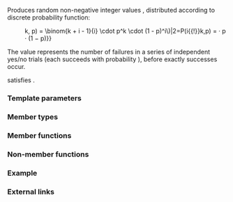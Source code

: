 {{cpp/title|negative_binomial_distribution}}
{{cpp/numeric/random/negative_binomial_distribution/navbar}}
{{ddcl|header=random|since=c++11|1=
template&lt; class IntType = int &gt;
class negative_binomial_distribution;
}}

Produces random non-negative integer values {{math|i}}, distributed according to discrete probability function:

:{{mathjax-or|1=\(P(i{{!}}k, p) = \binom{k + i - 1}{i} \cdot p^k \cdot (1 - p)^i\)|2=P(i{{!}}k,p) ={{mparen|(|)|k + i − 1|i}} · p{{su|p=k}} · (1 − p){{su|p=i}}}}

The value represents the number of failures in a series of independent yes/no trials (each succeeds with probability {{math|p}}), before exactly {{math|k}} successes occur.

{{tt|std::negative_binomial_distribution}} satisfies {{named req|RandomNumberDistribution}}.

===Template parameters===
{{par begin}}
{{cpp/numeric/random/param_list|IntType}}
{{par end}}

===Member types===
{{dsc begin}}
{{dsc hitem|Member type|Definition}}
{{dsc|{{tt|result_type}} {{mark c++11}}|{{co|IntType}}}}
{{cpp/numeric/random/param_type}}
{{dsc end}}

===Member functions===
{{dsc begin}}
{{dsc inc|cpp/numeric/random/distribution/dsc constructor|negative_binomial_distribution}}
{{dsc inc|cpp/numeric/random/distribution/dsc reset|negative_binomial_distribution}}

{{dsc h2|Generation}}
{{dsc inc|cpp/numeric/random/distribution/dsc operator()|negative_binomial_distribution}}

{{dsc h2|Characteristics}}
{{dsc inc|cpp/numeric/random/distribution/dsc params|negative_binomial_distribution}}
{{dsc inc|cpp/numeric/random/distribution/dsc param|negative_binomial_distribution}}
{{dsc inc|cpp/numeric/random/distribution/dsc min|negative_binomial_distribution}}
{{dsc inc|cpp/numeric/random/distribution/dsc max|negative_binomial_distribution}}
{{dsc end}}

===Non-member functions===
{{dsc begin}}
{{dsc inc|cpp/numeric/random/distribution/dsc operator_cmp|negative_binomial_distribution}}
{{dsc inc|cpp/numeric/random/distribution/dsc operator_ltltgtgt|negative_binomial_distribution}}
{{dsc end}}

===Example===
{{example
|code=
#include &lt;iomanip&gt;
#include &lt;iostream&gt;
#include &lt;map&gt;
#include &lt;random&gt;
#include &lt;string&gt;

int main()
{
    std::random_device rd;
    std::mt19937 gen(rd());
    // Pat goes door-to-door selling cookies
    // At each house, there's a 75% chance that she sells one box
    // how many times will she be turned away before selling 5 boxes?
    std::negative_binomial_distribution&lt;&gt; d(5, 0.75);
 
    std::map&lt;int, int&gt; hist;
    for (int n = 0; n != 10000; ++n)
        ++hist[d(gen)];

    for (auto [x, y] : hist)
        std::cout &lt;&lt; std::hex &lt;&lt; x &lt;&lt; ' ' &lt;&lt; std::string(y / 100, '*') &lt;&lt; '\n';
}
|p=true
|output=
0 ***********************
1 *****************************
2 **********************
3 *************
4 ******
5 ***
6 *
7
8
9
a
b
}}

===External links===
{{eli|[https://mathworld.wolfram.com/NegativeBinomialDistribution.html Weisstein, Eric W. "Negative Binomial Distribution."] From MathWorld &amp;mdash; A Wolfram Web Resource.}}

{{langlinks|de|es|fr|it|ja|pt|ru|zh}}